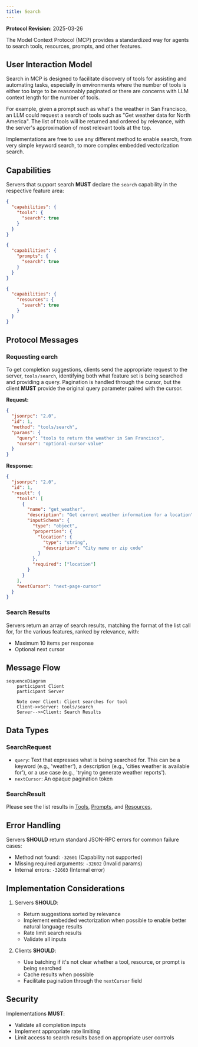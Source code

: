 ```yaml
---
title: Search
---
```


<Info>**Protocol Revision**: 2025-03-26</Info>

The Model Context Protocol (MCP) provides a standardized way for agents to search tools,
resources, prompts, and other features.

## User Interaction Model

Search in MCP is designed to facilitate discovery of tools for assisting and automating
tasks, especially in environments where the number of tools is either too large to be
reasonably paginated or there are concerns with LLM context length for the number of tools.

For example, given a prompt such as what's the weather in San Francisco, an LLM could
request a search of tools such as "Get weather data for North America". The list of tools
will be returned and ordered by relevance, with the server's approximation of most relevant
tools at the top.

Implementations are free to use any different method to enable search, from very simple
keyword search, to more complex embedded vectorization search.

## Capabilities

Servers that support search **MUST** declare the `search` capability in the respective
feature area:

```json
{
  "capabilities": {
    "tools": {
      "search": true
    }
  }
}
```

```json
{
  "capabilities": {
    "prompts": {
      "search": true
    }
  }
}
```

```json
{
  "capabilities": {
    "resources": {
      "search": true
    }
  }
}
```

## Protocol Messages

### Requesting earch

To get completion suggestions, clients send the appropriate request to the server, `tools/search`,
identifying both what feature set is being searched and providing a query. Pagination is handled
through the cursor, but the client **MUST** provide the original query parameter paired with the
cursor.

**Request:**

```json
{
  "jsonrpc": "2.0",
  "id": 1,
  "method": "tools/search",
  "params": {
    "query": "tools to return the weather in San Francisco",
    "cursor": "optional-cursor-value"
  }
}
```

**Response:**

```json
{
  "jsonrpc": "2.0",
  "id": 1,
  "result": {
    "tools": [
      {
        "name": "get_weather",
        "description": "Get current weather information for a location",
        "inputSchema": {
          "type": "object",
          "properties": {
            "location": {
              "type": "string",
              "description": "City name or zip code"
            }
          },
          "required": ["location"]
        }
      }
    ],
    "nextCursor": "next-page-cursor"
  }
}
```

### Search Results

Servers return an array of search results, matching the format of the list call for, for the
various features, ranked by relevance, with:

- Maximum 10 items per response
- Optional next cursor

## Message Flow

```mermaid
sequenceDiagram
    participant Client
    participant Server

    Note over Client: Client searches for tool
    Client->>Server: tools/search
    Server-->>Client: Search Results
```

## Data Types

### SearchRequest

- `query`: Text that expresses what is being searched for. This can be a keyword (e.g., 'weather'), a description (e.g., 'cities weather is available for'), or a use case (e.g., 'trying to generate weather reports').
- `nextCursor`: An opaque pagination token

### SearchResult
Please see the list results in [Tools](/specification/2025-03-26/server/tools),
[Prompts](/specification/2025-03-26/server/prompts), and [Resources](/specification/2025-03-26/server/resources),

## Error Handling

Servers **SHOULD** return standard JSON-RPC errors for common failure cases:

- Method not found: `-32601` (Capability not supported)
- Missing required arguments: `-32602` (Invalid params)
- Internal errors: `-32603` (Internal error)

## Implementation Considerations

1. Servers **SHOULD**:
   - Return suggestions sorted by relevance
   - Implement embedded vectorization when possible to enable better natural language results
   - Rate limit search results
   - Validate all inputs

2. Clients **SHOULD**:
   - Use batching if it's not clear whether a tool, resource, or prompt is being searched
   - Cache results when possible
   - Facilitate pagination through the `nextCursor` field

## Security

Implementations **MUST**:

- Validate all completion inputs
- Implement appropriate rate limiting
- Limit access to search results based on appropriate user controls

